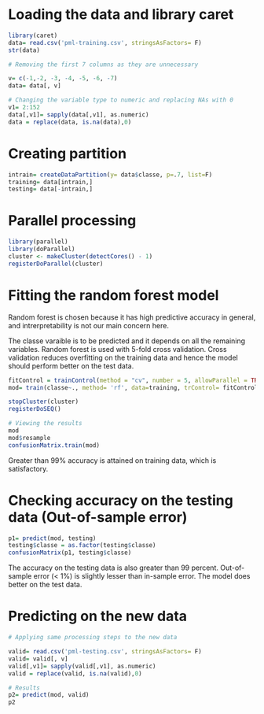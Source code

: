 # Loading the data and library caret

```{r}

library(caret)
data= read.csv('pml-training.csv', stringsAsFactors= F)
str(data)

# Removing the first 7 columns as they are unnecessary

v= c(-1,-2, -3, -4, -5, -6, -7)
data= data[, v]

# Changing the variable type to numeric and replacing NAs with 0
v1= 2:152
data[,v1]= sapply(data[,v1], as.numeric)
data = replace(data, is.na(data),0)

```

# Creating partition

```{r}
intrain= createDataPartition(y= data$classe, p=.7, list=F)
training= data[intrain,]
testing= data[-intrain,]

```
# Parallel processing

```{r}

library(parallel)
library(doParallel)
cluster <- makeCluster(detectCores() - 1) 
registerDoParallel(cluster)

```

# Fitting the random forest model

Random forest is chosen because it has high predictive accuracy in general, and 
intrerpretability is not our main concern here.


The classe varaible is to be predicted and it depends on all the remaining variables.
Random forest is used with 5-fold cross validation. Cross validation reduces overfitting
on the training data and hence the model should perform better on the test data.

```{r}

fitControl = trainControl(method = "cv", number = 5, allowParallel = TRUE)
mod= train(classe~., method= 'rf', data=training, trControl= fitControl)

stopCluster(cluster)
registerDoSEQ()

# Viewing the results 
mod
mod$resample
confusionMatrix.train(mod)

```
Greater than 99% accuracy is attained on training data, which is satisfactory.

# Checking accuracy on the testing data (Out-of-sample error)

```{r}

p1= predict(mod, testing)
testing$classe = as.factor(testing$classe)
confusionMatrix(p1, testing$classe)

```
The accuracy on the testing data is also greater than 99 percent.
Out-of-sample error (< 1%) is slightly lesser than in-sample error.
The model does better on the test data.

# Predicting on the new data

```{r}

# Applying same processing steps to the new data

valid= read.csv('pml-testing.csv', stringsAsFactors= F)
valid= valid[, v]
valid[,v1]= sapply(valid[,v1], as.numeric)
valid = replace(valid, is.na(valid),0)

# Results
p2= predict(mod, valid)
p2

```